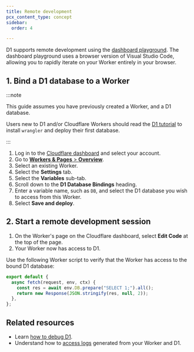 ```yaml
---
title: Remote development
pcx_content_type: concept
sidebar:
  order: 4

---
```


D1 supports remote development using the [dashboard playground](/workers/playground/#use-the-playground). The dashboard playground uses a browser version of Visual Studio Code, allowing you to rapidly iterate on your Worker entirely in your browser.

## 1. Bind a D1 database to a Worker

:::note


This guide assumes you have previously created a Worker, and a D1 database.

Users new to D1 and/or Cloudflare Workers should read the [D1 tutorial](/d1/get-started/) to install `wrangler` and deploy their first database.


:::

1. Log in to the [Cloudflare dashboard](https://dash.cloudflare.com) and select your account.
2. Go to [**Workers & Pages** > **Overview**](https://dash.cloudflare.com/?to=/:account/workers-and-pages).
3. Select an existing Worker.
4. Select the **Settings** tab.
5. Select the **Variables** sub-tab.
6. Scroll down to the **D1 Database Bindings** heading.
7. Enter a variable name, such as `DB`, and select the D1 database you wish to access from this Worker.
8. Select **Save and deploy**.

## 2. Start a remote development session

1. On the Worker's page on the Cloudflare dashboard, select **Edit Code** at the top of the page.
2. Your Worker now has access to D1.

Use the following Worker script to verify that the Worker has access to the bound D1 database:

```js
export default {
  async fetch(request, env, ctx) {
    const res = await env.DB.prepare("SELECT 1;").all();
    return new Response(JSON.stringify(res, null, 2));
  },
};
```

## Related resources

* Learn [how to debug D1](/d1/observability/debug-d1/).
* Understand how to [access logs](/workers/observability/logging/) generated from your Worker and D1.
